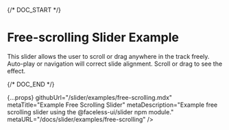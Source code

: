 
{/* DOC_START */}

# Free-scrolling Slider Example

This slider allows the user to scroll or drag anywhere in the track freely. Auto-play or navigation will correct slide alignment. Scroll or drag to see the effect.

<FreeScrollingSliderExample />

{/* DOC_END */}

  {...props}
  githubUrl="/slider/examples/free-scrolling.mdx"
  metaTitle="Example Free Scrolling Slider"
  metaDescription="Example free scrolling slider using the @faceless-ui/slider npm module."
  metaURL="/docs/slider/examples/free-scrolling"
/>

